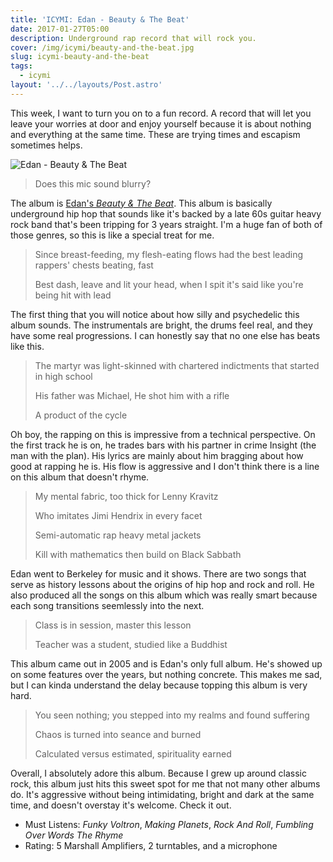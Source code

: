 ```yaml
---
title: 'ICYMI: Edan - Beauty & The Beat'
date: 2017-01-27T05:00
description: Underground rap record that will rock you.
cover: /img/icymi/beauty-and-the-beat.jpg
slug: icymi-beauty-and-the-beat
tags:
  - icymi
layout: '../../layouts/Post.astro'
---
```


This week, I want to turn you on to a fun record. A record that will let you
leave your worries at door and enjoy yourself because it is about nothing and
everything at the same time. These are trying times and escapism sometimes
helps.

![Edan - Beauty & The Beat](/img/icymi/beauty-and-the-beat.jpg)

> Does this mic sound blurry?

The album is [Edan's _Beauty & The Beat_](https://open.spotify.com/album/0E5nyAi6rLhzfrsOxYedX3). This album is basically
underground hip hop that sounds like it's backed by a late 60s guitar heavy rock
band that's been tripping for 3 years straight. I'm a huge fan of both of those
genres, so this is like a special treat for me.

> Since breast-feeding, my flesh-eating flows had the best leading rappers' chests beating, fast
>
> Best dash, leave and lit your head, when I spit it's said like you're being hit with lead

The first thing that you will notice about how silly and psychedelic this album
sounds. The instrumentals are bright, the drums feel real, and they have some
real progressions. I can honestly say that no one else has beats like this.

> The martyr was light-skinned with chartered indictments that started in high school
>
> His father was Michael, He shot him with a rifle
>
> A product of the cycle

Oh boy, the rapping on this is impressive from a technical perspective. On the
first track he is on, he trades bars with his partner in crime Insight (the man
with the plan). His lyrics are mainly about him bragging about how good at
rapping he is. His flow is aggressive and I don't think there is a line on this
album that doesn't rhyme.

> My mental fabric, too thick for Lenny Kravitz
>
> Who imitates Jimi Hendrix in every facet
>
> Semi-automatic rap heavy metal jackets
>
> Kill with mathematics then build on Black Sabbath

Edan went to Berkeley for music and it shows. There are two songs that serve as
history lessons about the origins of hip hop and rock and roll. He also produced
all the songs on this album which was really smart because each song transitions
seemlessly into the next.

> Class is in session, master this lesson
>
> Teacher was a student, studied like a Buddhist

This album came out in 2005 and is Edan's only full album. He's showed up on
some features over the years, but nothing concrete. This makes me sad, but I can
kinda understand the delay because topping this album is very hard.

> You seen nothing; you stepped into my realms and found suffering
>
> Chaos is turned into seance and burned
>
> Calculated versus estimated, spirituality earned

Overall, I absolutely adore this album. Because I grew up around classic rock,
this album just hits this sweet spot for me that not many other albums do. It's
aggressive without being intimidating, bright and dark at the same time, and
doesn't overstay it's welcome. Check it out.

- Must Listens: _Funky Voltron_, _Making Planets_, _Rock And Roll_, _Fumbling
  Over Words The Rhyme_
- Rating: 5 Marshall Amplifiers, 2 turntables, and a microphone

[1]: /img/icymi/beauty-and-the-beat.jpg
[2]: https://open.spotify.com/album/0E5nyAi6rLhzfrsOxYedX3
